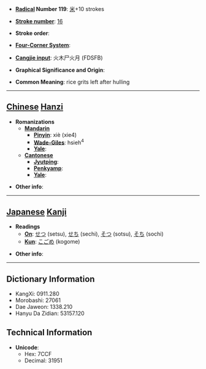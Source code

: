 * '''[[Wiktionary:Chinese radical index| Radical]] Number 119''': [[Wiktionary:Chinese radical index 米|米]]+10 strokes

* '''[[Wiktionary:Chinese total strokes index|Stroke number]]''': [[Wiktionary:Chinese total strokes index 16|16]]

* '''Stroke order''': 

* '''[[Wiktionary:Chinese four corner index|Four-Corner System]]''': 

* '''[[Wiktionary:Chinese Cangjie index|Cangjie input]]''': 火木尸火月 (FDSFB)

* '''Graphical Significance and Origin''': 

* '''Common Meaning''': rice grits left after hulling

----

== [[Chinese]] [[Hanzi]] ==

* '''Romanizations'''
** '''[[Mandarin]]'''
*** '''[[Pinyin]]''': xiè (xie4)
*** '''[[Wade-Giles]]''': hsieh<sup>4</sup>
*** '''[[Yale]]''': 
** '''[[Cantonese]]'''
*** '''[[Jyutping]]''':
*** '''[[Penkyamp]]''': 
*** '''[[Yale]]''': 

* '''Other info''': 

----

== [[Japanese]] [[Kanji]] ==

* '''Readings'''
** '''[[On]]''': [[せつ]] (setsu), [[せち]] (sechi), [[そつ]] (sotsu), [[そち]] (sochi)
** '''[[Kun]]''': [[こごめ]] (kogome)

* '''Other info''':  

----

== Dictionary Information ==

* KangXi: 0911.280
* Morobashi: 27061
* Dae Jaweon: 1338.210
* Hanyu Da Zidian: 53157.120

== Technical Information ==

* '''Unicode''':
** Hex: 7CCF
** Decimal: 31951